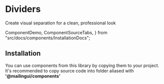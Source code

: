 # Dividers

Create visual separation for a clean, professional look

  ComponentDemo,
  ComponentSourceTabs,
} from "src/docs/components/InstallationDocs";

<ComponentDemo type="dividers" />

## Installation

You can use components from this library by copying them to your project.
It's recommended to copy source code into folder aliased with **'@mailingui/components'**

<ComponentSourceTabs type="dividers" />
